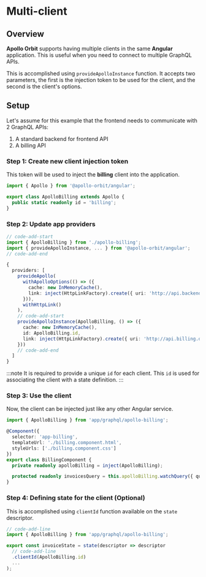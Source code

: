 
# Multi-client

## Overview
**Apollo Orbit** supports having multiple clients in the same **Angular** application. This is useful when you need to connect to multiple GraphQL APIs.

This is accomplished using `provideApolloInstance` function. It accepts two parameters, the first is the injection token to be used for the client, and the second is the client's options.

## Setup

Let's assume for this example that the frontend needs to communicate with 2 GraphQL APIs:
1. A standard backend for frontend API
2. A billing API

### Step 1: Create new client injection token
This token will be used to inject the **billing** client into the application.

```typescript title="app/graphql/apollo-billing.ts"
import { Apollo } from '@apollo-orbit/angular';

export class ApolloBilling extends Apollo {
  public static readonly id = 'billing';
}
```

### Step 2: Update app providers

```typescript
// code-add-start
import { ApolloBilling } from './apollo-billing';
import { provideApolloInstance, ... } from '@apollo-orbit/angular';
// code-add-end

{
  providers: [
    provideApollo(
      withApolloOptions(() => ({
        cache: new InMemoryCache(),
        link: inject(HttpLinkFactory).create({ uri: 'http://api.backend.dev/graphql' })
      })),
      withHttpLink()
    ),
    // code-add-start
    provideApolloInstance(ApolloBilling, () => ({
      cache: new InMemoryCache(),
      id: ApolloBilling.id,
      link: inject(HttpLinkFactory).create({ uri: 'http://api.billing.dev/graphql' })
    }))
    // code-add-end
  ]
}
```

:::note
It is required to provide a unique `id` for each client. This `id` is used for associating the client with a state definition.
:::

### Step 3: Use the client
Now, the client can be injected just like any other Angular service.

```typescript
import { ApolloBilling } from 'app/graphql/apollo-billing';

@Component({
  selector: 'app-billing',
  templateUrl: './billing.component.html',
  styleUrls: ['./billing.component.css']
})
export class BillingComponent {
  private readonly apolloBilling = inject(ApolloBilling);

  protected readonly invoicesQuery = this.apolloBilling.watchQuery({ query: INVOICES_QUERY });
}
```

### Step 4: Defining state for the client (Optional)
This is accomplished using `clientId` function available on the `state` descriptor.

```typescript title="app/billing/states/invoice.state.ts"
// code-add-line
import { ApolloBilling } from 'app/graphql/apollo-billing';

export const invoiceState = state(descriptor => descriptor
  // code-add-line
  .clientId(ApolloBilling.id)
  ...
);
```
